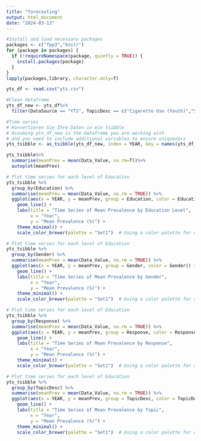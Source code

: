 ```yaml
---
title: "forecasting"
output: html_document
date: "2024-03-13"
---
```

```r
#Install and load necessary packages
packages <- c("fpp3","knitr")
for (package in packages) {
  if (!requireNamespace(package, quietly = TRUE)) {
    install.packages(package)
  }
}
lapply(packages,library, character.only=T)
```

```r
yts_df <- read.csv("yts.csv")
```

```r
#Clean dataframe
yts_df_new <- yts_df%>%
  filter(DataSource == "YTS", TopicDesc == c("Cigarette Use (Youth)","Smokeless Tobacco Use (Youth)"))
```

```r
#Time series
# Konvertieren Sie Ihre Daten in ein tsibble
# Assuming yts_df_new is the dataframe you are working with
# and you need to include additional variables to ensure uniqueness
yts_tsibble <- as_tsibble(yts_df_new, index = YEAR, key = names(yts_df_new)[!names(yts_df_new) %in% "YEAR"])

```

```r
yts_tsibble%>%
  summarise(meanPrev = mean(Data_Value, na.rm=T))%>%
  autoplot(meanPrev)
```


```r
# Plot time series for each level of Education
yts_tsibble %>%
  group_by(Education) %>%
  summarise(meanPrev = mean(Data_Value, na.rm = TRUE)) %>%
  ggplot(aes(x = YEAR, y = meanPrev, group = Education, color = Education)) + 
    geom_line() +
    labs(title = "Time Series of Mean Prevalence by Education Level",
         x = "Year",
         y = "Mean Prevalence (%)") +
    theme_minimal() +
    scale_color_brewer(palette = "Set1")  # Using a color palette for clarity
```

```r
# Plot time series for each level of Education
yts_tsibble %>%
  group_by(Gender) %>%
  summarise(meanPrev = mean(Data_Value, na.rm = TRUE)) %>%
  ggplot(aes(x = YEAR, y = meanPrev, group = Gender, color = Gender)) + 
    geom_line() +
    labs(title = "Time Series of Mean Prevalence by Gender",
         x = "Year",
         y = "Mean Prevalence (%)") +
    theme_minimal() +
    scale_color_brewer(palette = "Set1")  # Using a color palette for clarity
```

```r
# Plot time series for each level of Education
yts_tsibble %>%
  group_by(Response) %>%
  summarise(meanPrev = mean(Data_Value, na.rm = TRUE)) %>%
  ggplot(aes(x = YEAR, y = meanPrev, group = Response, color = Response)) + 
    geom_line() +
    labs(title = "Time Series of Mean Prevalence by Response",
         x = "Year",
         y = "Mean Prevalence (%)") +
    theme_minimal() +
    scale_color_brewer(palette = "Set1")  # Using a color palette for clarity
```
```r
# Plot time series for each level of Education
yts_tsibble %>%
  group_by(TopicDesc) %>%
  summarise(meanPrev = mean(Data_Value, na.rm = TRUE)) %>%
  ggplot(aes(x = YEAR, y = meanPrev, group = TopicDesc, color = TopicDesc)) + 
    geom_line() +
    labs(title = "Time Series of Mean Prevalence by Topic",
         x = "Year",
         y = "Mean Prevalence (%)") +
    theme_minimal() +
    scale_color_brewer(palette = "Set1")  # Using a color palette for clarity
```

